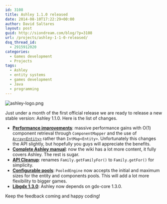 ```yaml
---
id: 3108
title: Ashley 1.1.0 released
date: 2014-08-10T17:22:29+00:00
author: David Saltares
layout: post
guid: http://siondream.com/blog/?p=3108
url: /projects/ashley-1-1-0-released/
dsq_thread_id:
  - 2915912020
categories:
  - Games development
  - Projects
tags:
  - Ashley
  - entity systems
  - games development
  - Java
  - programming
---
```


![ashley-logo.png](/img/ashley/ashley-logo.webp)

Just under a month of the first official release we are ready to release a new stable version: Ashley 1.1.0. Here is the list of changes.

- **[Performance improvements](https://github.com/libgdx/ashley/commit/8c98e9799bb6cc65cf61669eed36d7f8f04a2da4#diff-d41d8cd98f00b204e9800998ecf8427e)**: massive performance gains with O(1) component retrieval through `ComponentMapper` and the use of [`Array<Entity>`](https://github.com/libgdx/ashley/commit/db641f9697719e97d31017e46ea2003a43eb83cd) rather than `IntMap<Entity>`. Unfortunately this changes the API slightly, but hopefully you guys will appreciate the benefits.
- **[Complete Ashley manual](https://github.com/libgdx/ashley/wiki)**: now the wiki has a lot more content, it fully covers Ashley. The rest is sugar.
- **[API Cleanup](https://github.com/libgdx/ashley/commit/3182782dfd71e13f0bf1c03490512d91921117a3)**: renames `Family.getFamilyFor()` to `Family.getFor()` for simplicity.
- **[Configurable pools](https://github.com/libgdx/ashley/commit/569f089f9236dc8c2da09f4fe3b4d33880745d8a)**: `PooledEngine` now accepts the initial and maximum sizes for the entity and components pools. This will add a lot more flexibility to bigger games.
- **[Libgdx 1.3.0](https://github.com/libgdx/ashley/commit/aa97ecbf8344ea6de5afeb608ac65ccd12e80965)**: Ashley now depends on gdx-core 1.3.0.

Keep the feedback coming and happy coding!
